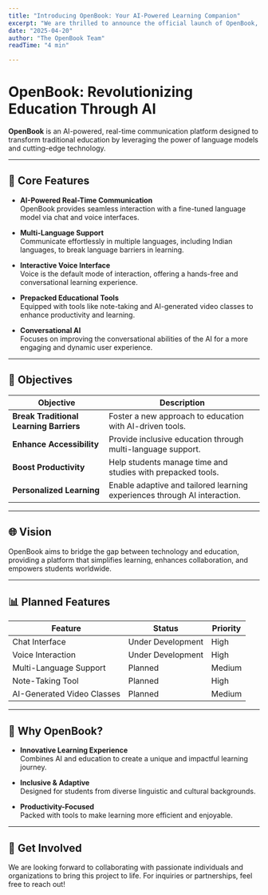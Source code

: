```yaml
---
title: "Introducing OpenBook: Your AI-Powered Learning Companion"
excerpt: "We are thrilled to announce the official launch of OpenBook, an AI-driven notebook designed for smarter learning."
date: "2025-04-20"
author: "The OpenBook Team"
readTime: "4 min"

---
```


# OpenBook: Revolutionizing Education Through AI

**OpenBook** is an AI-powered, real-time communication platform designed to transform traditional education by leveraging the power of language models and cutting-edge technology.

---

## 📌 **Core Features**

- **AI-Powered Real-Time Communication**  
  OpenBook provides seamless interaction with a fine-tuned language model via chat and voice interfaces.
  
- **Multi-Language Support**  
  Communicate effortlessly in multiple languages, including Indian languages, to break language barriers in learning.

- **Interactive Voice Interface**  
  Voice is the default mode of interaction, offering a hands-free and conversational learning experience.

- **Prepacked Educational Tools**  
  Equipped with tools like note-taking and AI-generated video classes to enhance productivity and learning.

- **Conversational AI**  
  Focuses on improving the conversational abilities of the AI for a more engaging and dynamic user experience.

---

## 🎯 **Objectives**

| Objective                           | Description                                                                 |
|-------------------------------------|-----------------------------------------------------------------------------|
| **Break Traditional Learning Barriers** | Foster a new approach to education with AI-driven tools.                   |
| **Enhance Accessibility**          | Provide inclusive education through multi-language support.                 |
| **Boost Productivity**             | Help students manage time and studies with prepacked tools.                 |
| **Personalized Learning**          | Enable adaptive and tailored learning experiences through AI interaction.   |

---

## 🌐 **Vision**

OpenBook aims to bridge the gap between technology and education, providing a platform that simplifies learning, enhances collaboration, and empowers students worldwide.

---

## 📊 **Planned Features**

| Feature                  | Status       | Priority  |
|--------------------------|--------------|-----------|
| Chat Interface           | Under Development | High      |
| Voice Interaction        | Under Development | High      |
| Multi-Language Support   | Planned          | Medium    |
| Note-Taking Tool         | Planned          | High      |
| AI-Generated Video Classes | Planned       | Medium    |

---

## 🚀 **Why OpenBook?**

- **Innovative Learning Experience**  
  Combines AI and education to create a unique and impactful learning journey.

- **Inclusive & Adaptive**  
  Designed for students from diverse linguistic and cultural backgrounds.

- **Productivity-Focused**  
  Packed with tools to make learning more efficient and enjoyable.

---

## 🔗 **Get Involved**

We are looking forward to collaborating with passionate individuals and organizations to bring this project to life. For inquiries or partnerships, feel free to reach out!

